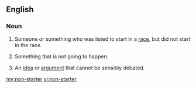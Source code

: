 ==English==

===Noun===
{{en-noun|head=[[non]]-[[starter]]}}

# Someone or something who was listed to start in a [[race]], but did not start in the race.
# {{context|idiomatic|lang=en}} Something that is not going to happen.
# An [[idea]] or [[argument]] that cannot be sensibly debated.
[[my:non-starter]]
[[vi:non-starter]]
